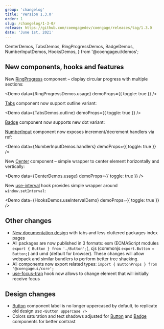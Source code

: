 ```yaml
---
group: 'changelog'
title: 'Version 1.3.0'
order: 1
slug: /changelog/1-3-0/
release: https://github.com/coengagedev/coengage/releases/tag/1.3.0
date: 'June 1st, 2021'
---
```


  CenterDemos,
  TabsDemos,
  RingProgressDemos,
  BadgeDemos,
  NumberInputDemos,
  HooksDemos,
} from '@coengageui/demos';

## New components, hooks and features

New [RingProgress](https://coengage.dev/core/ring-progress/) component – display circular progress with multiple sections:

<Demo data={RingProgressDemos.usage} demoProps={{ toggle: true }} />

[Tabs](https://coengage.dev/core/tabs/#outline-variant) component now support outline variant:

<Demo data={TabsDemos.outline} demoProps={{ toggle: true }} />

[Badge](https://coengage.dev/core/badge/#colors) component now supports new dot variant:

<Demo data={BadgeDemos.dots} />

[NumberInput](https://coengage.dev/core/number-input/#custom-incrementdecrement-controls) component now exposes increment/decrement handlers via ref:

<Demo data={NumberInputDemos.handlers} demoProps={{ toggle: true }} />

New [Center](https://coengage.dev/core/center/) component – simple wrapper to center element horizontally and vertically:

<Demo data={CenterDemos.usage} demoProps={{ toggle: true }} />

New [use-interval](https://coengage.dev/hooks/use-interval/) hook provides simple wrapper around `window.setInterval`:

<Demo data={HooksDemos.useIntervalDemo} demoProps={{ toggle: true }} />

## Other changes

- [New documentation design](https://coengage.dev) with tabs and less cluttered packages index pages
- All packages are now published in 3 formats: esm (ECMAScript modules `export { Button } from './Button';`), cjs (commonjs `export.Button = Button;`) and umd (default for browser). These changes will allow webpack and similar bundlers to perform better tree shacking.
- All components now export related types: `import { ButtonProps } from '@coengageui/core';`
- [use-focus-trap](https://coengage.dev/hooks/use-focus-trap/#initial-focus) hook now allows to change element that will initially receive focus

## Design changes

- [Button](https://coengage.dev/core/button/) component label is no longer uppercased by default, to replicate old design use `<Button uppercase />`
- Colors saturation and text shadows adjusted for [Button](https://coengage.dev/core/button/) and [Badge](https://coengage.dev/core/badge/) components for better contrast
